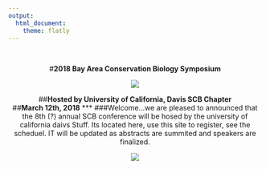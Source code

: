 ```yaml
---
output: 
  html_document:
    theme: flatly
---
```

<br>

<center>#**2018 Bay Area Conservation Biology Symposium**

<center>![](pics/scb.png)

<center>##**Hosted by University of California, Davis SCB Chapter**
<center>##**March 12th, 2018**
***
###Welcome...we are pleased to announced that the 8th (?) annual SCB conference will be hosed by the university of california daivs Stuff. Its located here, use this site to register, see the scheduel. IT will be updated as abstracts are summited and speakers are finalized. 
<center>![](pics/flowers.JPG)
